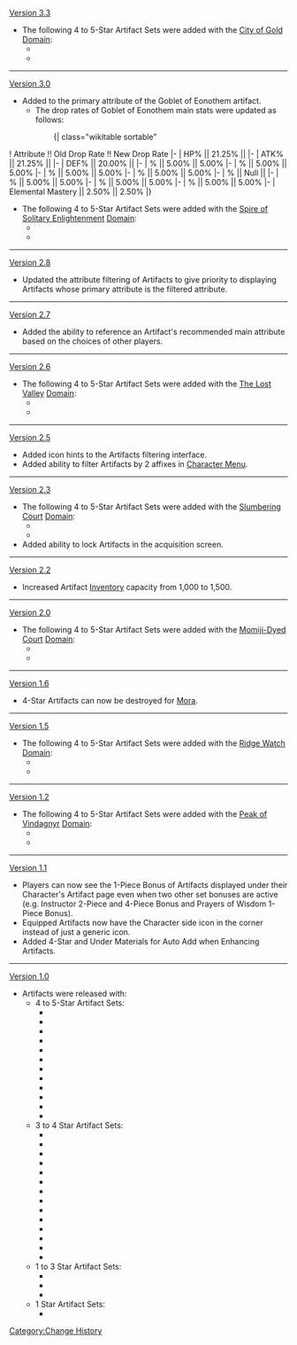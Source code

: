 [[Version 3.3]]
* The following 4 to 5-Star Artifact Sets were added with the [[City of Gold]] [[Domain]]:
** {{Item|Desert Pavilion Chronicle|20}}
** {{Item|Flower of Paradise Lost|20}}
----
[[Version 3.0]]
* Added {{Color|[[Dendro DMG Bonus]]}} to the primary attribute of the Goblet of Eonothem artifact.
** The drop rates of Goblet of Eonothem main stats were updated as follows:
::{| class="wikitable sortable"
! Attribute !! Old Drop Rate !! New Drop Rate
|-
| HP% || 21.25% || {{Highlight|19.25%}}
|-
| ATK% || 21.25% || {{Highlight|19.25%}}
|-
| DEF% || 20.00% || {{Highlight|19%}}
|-
| {{Color|Pyro DMG Bonus}}% || 5.00% || 5.00%
|-
| {{Color|Electro DMG Bonus}}% || 5.00% || 5.00%
|-
| {{Color|Cryo DMG Bonus}}% || 5.00% || 5.00%
|-
| {{Color|Hydro DMG Bonus}}% || 5.00% || 5.00%
|-
| {{Color|Dendro DMG Bonus}}% || Null || {{Highlight|5.00%}}
|-
| {{Color|Anemo DMG Bonus}}% || 5.00% || 5.00%
|-
| {{Color|Geo DMG Bonus}}% || 5.00% || 5.00%
|-
| {{Color|Physical DMG Bonus}}% || 5.00% || 5.00%
|-
| Elemental Mastery || 2.50% || 2.50%
|}
* The following 4 to 5-Star Artifact Sets were added with the [[Spire of Solitary Enlightenment]] [[Domain]]:
** {{Item|Deepwood Memories|20}}
** {{Item|Gilded Dreams|20}}
----
[[Version 2.8]]
* Updated the attribute filtering of Artifacts to give priority to displaying Artifacts whose primary attribute is the filtered attribute.
----
[[Version 2.7]]
* Added the ability to reference an Artifact's recommended main attribute based on the choices of other players.
----
[[Version 2.6]]
* The following 4 to 5-Star Artifact Sets were added with the [[The Lost Valley]] [[Domain]]:
** {{Item|Vermillion Hereafter|20}}
** {{Item|Echoes of an Offering|20}}
----
[[Version 2.5]]
* Added icon hints to the Artifacts filtering interface.
* Added ability to filter Artifacts by 2 affixes in [[Character Menu]].
----
[[Version 2.3]]
* The following 4 to 5-Star Artifact Sets were added with the [[Slumbering Court]] [[Domain]]:
** {{Item|Husk of Opulent Dreams|20}}
** {{Item|Ocean-Hued Clam|20}}
* Added ability to lock Artifacts in the acquisition screen.
----
[[Version 2.2]]
* Increased Artifact [[Inventory]] capacity from 1,000 to 1,500.
----
[[Version 2.0]]
* The following 4 to 5-Star Artifact Sets were added with the [[Momiji-Dyed Court]] [[Domain]]:
** {{Item|Emblem of Severed Fate|20}}
** {{Item|Shimenawa's Reminiscence|20}}
----
[[Version 1.6]]
* 4-Star Artifacts can now be destroyed for [[Mora]].
----
[[Version 1.5]]
* The following 4 to 5-Star Artifact Sets were added with the [[Ridge Watch]] [[Domain]]:
** {{Item|Tenacity of the Millelith|20}}
** {{Item|Pale Flame|20}}
----
[[Version 1.2]]
* The following 4 to 5-Star Artifact Sets were added with the [[Peak of Vindagnyr]] [[Domain]]:
** {{Item|Blizzard Strayer|20}}
** {{Item|Heart of Depth|20}}
----
[[Version 1.1]]
* Players can now see the 1-Piece Bonus of Artifacts displayed under their Character's Artifact page even when two other set bonuses are active (e.g. Instructor 2-Piece and 4-Piece Bonus and Prayers of Wisdom 1-Piece Bonus).
* Equipped Artifacts now have the Character side icon in the corner instead of just a generic icon.
* Added 4-Star and Under Materials for Auto Add when Enhancing Artifacts.
----
[[Version 1.0]]
* Artifacts were released with:
** 4 to 5-Star Artifact Sets:
*** {{Item|Archaic Petra|20}}
*** {{Item|Bloodstained Chivalry|20}}
*** {{Item|Crimson Witch of Flames|20}}
*** {{Item|Gladiator's Finale|20}}
*** {{Item|Lavawalker|20}}
*** {{Item|Maiden Beloved|20}}
*** {{Item|Noblesse Oblige|20}}
*** {{Item|Retracing Bolide|20}}
*** {{Item|Thundering Fury|20}}
*** {{Item|Thundersoother|20}}
*** {{Item|Viridescent Venerer|20}}
*** {{Item|Wanderer's Troupe|20}}
** 3 to 4 Star Artifact Sets:
*** {{Item|Berserker|20}}
*** {{Item|Brave Heart|20}}
*** {{Item|Defender's Will|20}}
*** {{Item|Gambler|20}}
*** {{Item|Instructor|20}}
*** {{Item|Martial Artist|20}}
*** {{Item|Prayers for Destiny|20}}
*** {{Item|Prayers for Illumination|20}}
*** {{Item|Prayers for Wisdom|20}}
*** {{Item|Prayers to Springtime|20}}
*** {{Item|Resolution of Sojourner|20}}
*** {{Item|Scholar|20}}
*** {{Item|The Exile|20}}
*** {{Item|Tiny Miracle|20}}
** 1 to 3 Star Artifact Sets:
*** {{Item|Adventurer|20}}
*** {{Item|Lucky Dog|20}}
*** {{Item|Traveling Doctor|20}}
** 1 Star Artifact Sets:
*** {{Item|Initiate|20}}
<noinclude>[[Category:Change History]]</noinclude>